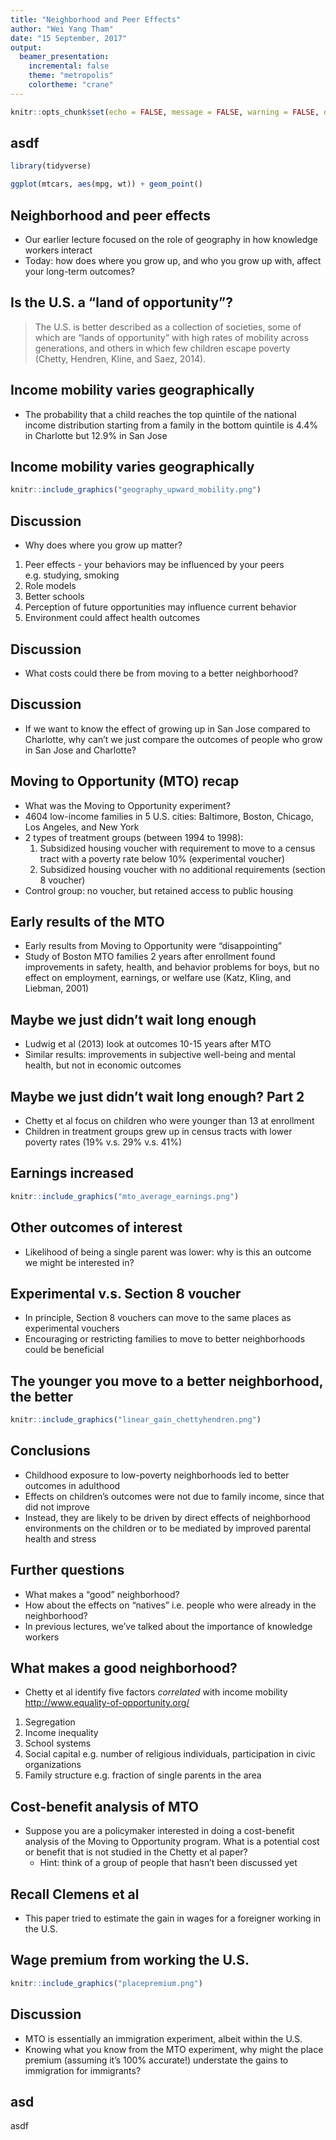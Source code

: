 ```yaml
---
title: "Neighborhood and Peer Effects"
author: "Wei Yang Tham"
date: "15 September, 2017"
output: 
  beamer_presentation:
    incremental: false
    theme: "metropolis"
    colortheme: "crane"
---
```


```r
knitr::opts_chunk$set(echo = FALSE, message = FALSE, warning = FALSE, dev = 'pdf')
```

## asdf
```r
library(tidyverse)

ggplot(mtcars, aes(mpg, wt)) + geom_point()
```

## Neighborhood and peer effects

- Our earlier lecture focused on the role of geography in how knowledge workers interact
- Today: how does where you grow up, and who you grow up with, affect your long-term outcomes?

## Is the U.S. a "land of opportunity"?

> The U.S. is better described as a collection of societies, some
of which are “lands of opportunity” with high rates of mobility across generations, and others in which few children escape poverty (Chetty, Hendren, Kline, and Saez, 2014).

## Income mobility varies geographically

- The probability that a child reaches the top quintile of the national income distribution starting from a family in the bottom quintile is 4.4\% in Charlotte but 12.9\% in San Jose

## Income mobility varies geographically
```r
knitr::include_graphics("geography_upward_mobility.png")
```

## Discussion
- Why does where you grow up matter?

1. Peer effects - your behaviors may be influenced by your peers e.g. studying, smoking
2. Role models
3. Better schools
4. Perception of future opportunities may influence current behavior
5. Environment could affect health outcomes

## Discussion
- What costs could there be from moving to a better neighborhood?

## Discussion
- If we want to know the effect of growing up in San Jose compared to Charlotte, why can't we just compare the outcomes of people who grow in San Jose and Charlotte?

## Moving to Opportunity (MTO) recap
- What was the Moving to Opportunity experiment?
- 4604 low-income families in 5 U.S. cities: Baltimore, Boston, Chicago, Los Angeles, and New York
- 2 types of treatment groups (between 1994 to 1998):
    1. Subsidized housing voucher with requirement to move to a census tract with a poverty rate below 10\% (experimental voucher)
    2. Subsidized housing voucher with no additional requirements (section 8 voucher)
- Control group: no voucher, but retained access to public housing

## Early results of the MTO 
- Early results from Moving to Opportunity were "disappointing"
- Study of Boston MTO families 2 years after enrollment found improvements in safety, health, and behavior problems for boys, but no effect on employment, earnings, or welfare use (Katz, Kling, and Liebman, 2001)

## Maybe we just didn't wait long enough
- Ludwig et al (2013) look at outcomes 10-15 years after MTO
- Similar results: improvements in subjective well-being and mental health, but not in economic outcomes

## Maybe we just didn't wait long enough? Part 2
- Chetty et al focus on children who were younger than 13 at enrollment
- Children in treatment groups grew up in census tracts with lower poverty rates (19\% v.s. 29\% v.s. 41\%)

## Earnings increased
```r
knitr::include_graphics("mto_average_earnings.png")
```

## Other outcomes of interest
- Likelihood of being a single parent was lower: why is this an outcome we might be interested in?

## Experimental v.s. Section 8 voucher
- In principle, Section 8 vouchers can move to the same places as experimental vouchers
- Encouraging or restricting families to move to better neighborhoods could be beneficial

## The younger you move to a better neighborhood, the better
```r
knitr::include_graphics("linear_gain_chettyhendren.png")
```

## Conclusions
- Childhood exposure to low-poverty neighborhoods led to better outcomes in adulthood
- Effects on children's outcomes were not due to family income, since that did not improve
- Instead, they are likely to be driven by direct effects of neighborhood environments on the children or to be mediated by improved parental health and stress

## Further questions
- What makes a "good" neighborhood?
- How about the effects on "natives" i.e. people who were already in the neighborhood?
- In previous lectures, we've talked about the importance of knowledge workers

## What makes a good neighborhood?
- Chetty et al identify five factors *correlated* with income mobility [http://www.equality-of-opportunity.org/](http://www.equality-of-opportunity.org/)
1. Segregation
2. Income inequality 
3. School systems
4. Social capital e.g. number of religious individuals, participation in civic organizations
5. Family structure e.g. fraction of single parents in the area

## Cost-benefit analysis of MTO
- Suppose you are a policymaker interested in doing a cost-benefit analysis of the Moving to Opportunity program. What is a potential cost or benefit that is not studied in the Chetty et al paper? 
    + Hint: think of a group of people that hasn't been discussed yet

<!-- 
list of costs and benefits
future income
health benefits
benefits to future generations
disruption of moving into a new neighborhood
costs to "natives"
-->
   
## Recall Clemens et al
- This paper tried to estimate the gain in wages for a foreigner working in the U.S.

## Wage premium from working the U.S.
```r
knitr::include_graphics("placepremium.png")
```

## Discussion
- MTO is essentially an immigration experiment, albeit within the U.S.
- Knowing what you know from the MTO experiment, why might the place premium (assuming it's 100\% accurate!) understate the gains to immigration for immigrants?

<!-- think of the children! -->

## asd
asdf

<!--
## Costs of moving
- Slightly negative effects for those aged 13-19 at RA
- Perhaps there are disruption costs
-->